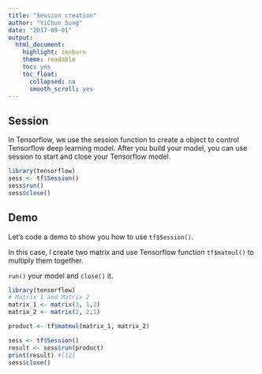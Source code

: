 ```yaml
---
title: "Session creation"
author: "YiChun Sung"
date: "2017-09-01"
output: 
  html_document:
    highlight: zenburn
    theme: readable
    toc: yes
    toc_float:
      collapsed: no
      smooth_scroll: yes
---
```



## Session

In Tensorflow, we use the session function to create a object to control Tensorflow deep learning model. After you build your model, you can use session to start and close your Tensorflow model.

```r
library(tensorflow)
sess <- tf$Session()
sess$run()
sess$close()
```

## Demo

Let's code a demo to show you how to use `tf$Session()`.

In this case, I create two matrix and use Tensorflow function `tf$matmul()` to multiply them together.

`run()` your model and `close()` it.
```r
library(tensorflow)
# Matrix 1 and Matrix 2
matrix_1 <- matrix(3, 1,2)
matrix_2 <- matrix(2, 2,1)

product <- tf$matmul(matrix_1, matrix_2)

sess <- tf$Session()
result <- sess$run(product)
print(result) #[12]
sess$close()

```